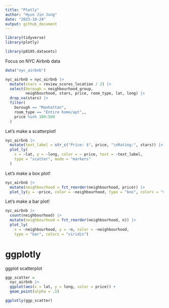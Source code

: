 ```yaml
---
title: "Plotly"
author: "Hyun Jin Jung"
date: "2023-10-24"
output: github_document
---
```


```r
library(tidyverse)
library(plotly)

library(p8105.datasets)
```

Focus on NYC Airbnb data

```r
data("nyc_airbnb")

nyc_airbnb = nyc_airbnb |>
  mutate(stars = review_scores_location / 2) |>
  select(borough = neighbourhood_group,
         neighbourhood, stars, price, room_type, lat, long) |>
  drop_na(stars) |>
  filter(
    borough == "Manhattan",
    room_type == "Entire home/apt",,
    price %in% 100:500
  )
```


Let's make a scatterplot!

```r
nyc_airbnb |>
  mutate(text_label = str_c("Price: $", price, "\nRating:", stars)) |>
  plot_ly(
    x = ~lat, y = ~long, color = ~ price, text = ~text_label,
    type = "scatter", mode = "markers"
  )
```

Let's make a box plot!

```r
nyc_airbnb |>
  mutate(neighbourhood = fct_reorder(neighbourhood, price)) |>
  plot_ly(y = ~price, color = ~neighbourhood, type = "box", colors = "viridis")
```

Let's make a bar plot!

```r
nyc_airbnb |>
  count(neighbourhood) |>
  mutate(neighbourhood = fct_reorder(neighbourhood, n)) |>
  plot_ly(
    x = ~neighbourhood, y = ~n, color = ~neighbourhood,
    type = "bar", colors = "viridis")
```

# ggplotly 

ggplot scatterplot

```r
ggp_scatter = 
  nyc_airbnb |>
  ggplot(aes(x = lat, y = long, color = price)) +
  geom_point(alpha = .5)

ggplotly(ggp_scatter)
```








